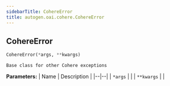 ```yaml
---
sidebarTitle: CohereError
title: autogen.oai.cohere.CohereError
---
```

<h2 id="autogen.oai.cohere.CohereError" class="doc doc-heading">
    <code class="doc-symbol doc-symbol-heading doc-symbol-class"></code>
    <span class="doc doc-object-name doc-class-name">CohereError</span>
    <a href="#autogen.oai.cohere.CohereError" class="headerlink" title="Permanent link"></a>
</h2>

```python
CohereError(*args, **kwargs)
```

    Base class for other Cohere exceptions

<b>Parameters:</b>
| Name | Description |
|--|--|
| `*args` |  |
| `**kwargs` |  |